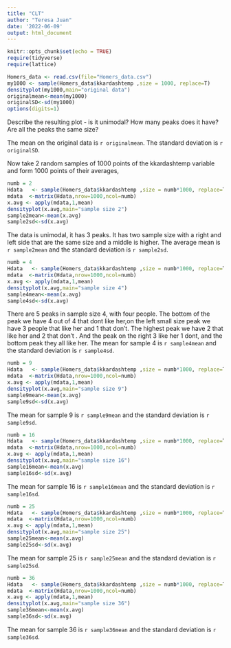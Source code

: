 ```yaml
---
title: "CLT"
author: "Teresa Juan"
date: '2022-06-09'
output: html_document
---
```


```r
knitr::opts_chunk$set(echo = TRUE)
require(tidyverse)
require(lattice)
```


```r
Homers_data <- read.csv(file="Homers_data.csv")
my1000 <- sample(Homers_data$kkardashtemp ,size = 1000, replace=T)
densityplot(my1000,main="original data")
originalmean<-mean(my1000)
originalSD<-sd(my1000)
options(digits=1)
```

Describe the resulting plot -  is it unimodal?  How many peaks does it have?  Are all the peaks the same size? 

The mean on the original data is `r originalmean`.  The standard deviation is `r originalSD`.

Now take 2 random samples of 1000 points of the kkardashtemp variable and form 1000 points of their averages,

```r
numb = 2
Hdata   <- sample(Homers_data$kkardashtemp ,size = numb*1000, replace=T)
mdata  <-matrix(Hdata,nrow=1000,ncol=numb)
x.avg <- apply(mdata,1,mean)
densityplot(x.avg,main="sample size 2")
sample2mean<-mean(x.avg)
sample2sd<-sd(x.avg)
```

The data is unimodal, it has 3 peaks. It has two sample size with a right and left side that are the same size and a  middle is higher. The average mean is `r sample2mean` and the standard deviation is `r sample2sd`.

```r
numb = 4
Hdata   <- sample(Homers_data$kkardashtemp ,size = numb*1000, replace=T)
mdata  <-matrix(Hdata,nrow=1000,ncol=numb)
x.avg <- apply(mdata,1,mean)
densityplot(x.avg,main="sample size 4")
sample4mean<-mean(x.avg)
sample4sd<-sd(x.avg)
```

There are 5 peaks in sample size 4, with four people. The bottom of the peak we have 4 out of 4 that dont like her,on the left small size peak we have 3 people that like her and 1 that don’t. The highest peak we have 2 that like her and 2 that don’t . And the peak on the right 3 like her 1 dont, and the bottom peak they all like her. The mean for sample 4 is `r sample4mean` and the standard deviation is `r sample4sd`. 

```r
numb = 9
Hdata   <- sample(Homers_data$kkardashtemp ,size = numb*1000, replace=T)
mdata  <-matrix(Hdata,nrow=1000,ncol=numb)
x.avg <- apply(mdata,1,mean)
densityplot(x.avg,main="sample size 9")
sample9mean<-mean(x.avg)
sample9sd<-sd(x.avg)
```

The mean for sample 9 is `r sample9mean` and the standard deviation is `r sample9sd`.

```r
numb = 16
Hdata   <- sample(Homers_data$kkardashtemp ,size = numb*1000, replace=T)
mdata  <-matrix(Hdata,nrow=1000,ncol=numb)
x.avg <- apply(mdata,1,mean)
densityplot(x.avg,main="sample size 16")
sample16mean<-mean(x.avg)
sample16sd<-sd(x.avg)
```

The mean for sample 16 is `r sample16mean` and the standard deviation is `r sample16sd`.

```r
numb = 25
Hdata   <- sample(Homers_data$kkardashtemp ,size = numb*1000, replace=T)
mdata  <-matrix(Hdata,nrow=1000,ncol=numb)
x.avg <- apply(mdata,1,mean)
densityplot(x.avg,main="sample size 25")
sample25mean<-mean(x.avg)
sample25sd<-sd(x.avg)
```

The mean for sample 25 is `r sample25mean` and the standard deviation is `r sample25sd`.

```r
numb = 36
Hdata   <- sample(Homers_data$kkardashtemp ,size = numb*1000, replace=T)
mdata  <-matrix(Hdata,nrow=1000,ncol=numb)
x.avg <- apply(mdata,1,mean)
densityplot(x.avg,main="sample size 36")
sample36mean<-mean(x.avg)
sample36sd<-sd(x.avg)
```

The mean for sample 36 is `r sample36mean` and the standard deviation is `r sample36sd`.
